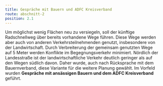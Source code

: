 ```yaml
---
title: Gespräche mit Bauern und ADFC Kreisverband
route: abschnitt-2
position: 2.1
---
```

Um möglichst wenig Flächen neu zu versiegeln, soll der künftige Radschnellweg über bereits vorhandene Wege führen. Diese Wege werden aber auch von anderen Verkehrsteilnehmenden genutzt, insbesondere von der Landwirtschaft. Durch Verbreiterung der gemeinsam genutzten Wege auf 5 Meter werden Konflikte im Begegnungsverkehr minimiert. Nördlich der Landesstraße ist der landwirtschaftliche Verkehr deutlich geringer als auf den Wegen südlich davon. Daher wurde, auch nach Rücksprache mit dem Bauernverband, diese Variante für die weitere Planung gewählt. Im Vorfeld wurden **Gespräche mit ansässigen Bauern und dem ADFC Kreisverband** geführt.
